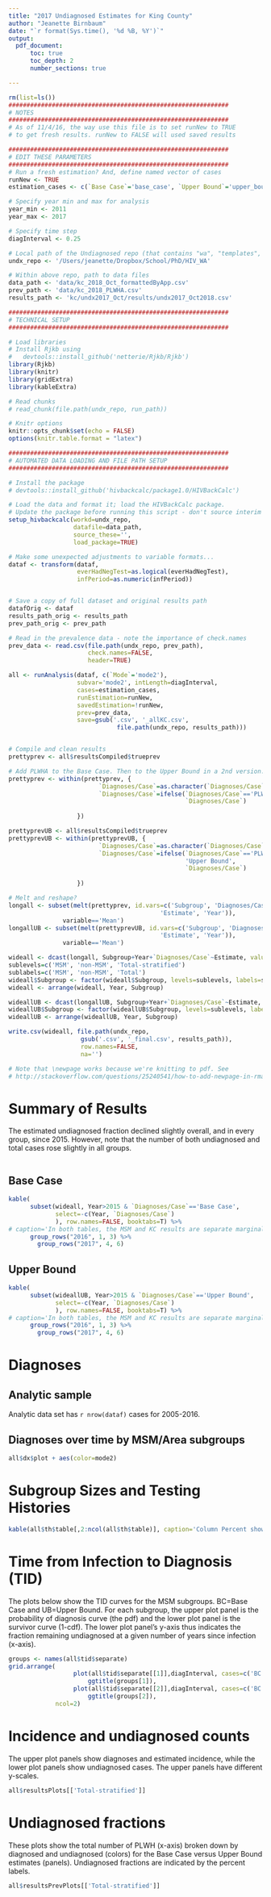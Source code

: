 ```yaml
---
title: "2017 Undiagnosed Estimates for King County"
author: "Jeanette Birnbaum"
date: "`r format(Sys.time(), '%d %B, %Y')`"
output: 
  pdf_document:
      toc: true
      toc_depth: 2
      number_sections: true

---
```


```r
rm(list=ls())
#############################################################
# NOTES
#############################################################
# As of 11/4/16, the way use this file is to set runNew to TRUE
# to get fresh results. runNew to FALSE will used saved results

#############################################################
# EDIT THESE PARAMETERS
#############################################################
# Run a fresh estimation? And, define named vector of cases
runNew <- TRUE
estimation_cases <- c(`Base Case`='base_case', `Upper Bound`='upper_bound')

# Specify year min and max for analysis
year_min <- 2011
year_max <- 2017

# Specify time step
diagInterval <- 0.25

# Local path of the Undiagnosed repo (that contains "wa", "templates", etc)
undx_repo <- '/Users/jeanette/Dropbox/School/PhD/HIV_WA'

# Within above repo, path to data files
data_path <- 'data/kc_2018_Oct_formattedByApp.csv'
prev_path <- 'data/kc_2018_PLWHA.csv'
results_path <- 'kc/undx2017_Oct/results/undx2017_Oct2018.csv'

```

```r
#############################################################
# TECHNICAL SETUP
#############################################################

# Load libraries
# Install Rjkb using 
#   devtools::install_github('netterie/Rjkb/Rjkb')
library(Rjkb)
library(knitr)
library(gridExtra)
library(kableExtra)

# Read chunks
# read_chunk(file.path(undx_repo, run_path))

# Knitr options
knitr::opts_chunk$set(echo = FALSE)
options(knitr.table.format = "latex") 
```

```r
#############################################################
# AUTOMATED DATA LOADING AND FILE PATH SETUP
#############################################################

# Install the package
# devtools::install_github('hivbackcalc/package1.0/HIVBackCalc')

# Load the data and format it; load the HIVBackCalc package.
# Update the package before running this script - don't source interim work.
setup_hivbackcalc(workd=undx_repo,
                  datafile=data_path,
                  source_these='',
                  load_package=TRUE)

# Make some unexpected adjustments to variable formats...
dataf <- transform(dataf,
                   everHadNegTest=as.logical(everHadNegTest),
                   infPeriod=as.numeric(infPeriod))


# Save a copy of full dataset and original results path
datafOrig <- dataf
results_path_orig <- results_path
prev_path_orig <- prev_path

# Read in the prevalence data - note the importance of check.names
prev_data <- read.csv(file.path(undx_repo, prev_path), 
                      check.names=FALSE,
                      header=TRUE)
```

```r
all <- runAnalysis(dataf, c(`Mode`='mode2'),
                   subvar='mode2', intLength=diagInterval, 
                   cases=estimation_cases,
                   runEstimation=runNew,
                   savedEstimation=!runNew,
                   prev=prev_data,
                   save=gsub('.csv', '_allKC.csv', 
                              file.path(undx_repo, results_path)))


# Compile and clean results
prettyprev <- all$resultsCompiled$trueprev

# Add PLWHA to the Base Case. Then to the Upper Bound in a 2nd version.
prettyprev <- within(prettyprev, {
                         `Diagnoses/Case`=as.character(`Diagnoses/Case`)
                         `Diagnoses/Case`=ifelse(`Diagnoses/Case`=='PLWHA', 'Base Case',
                                                 `Diagnoses/Case`)
                         
                   })

prettyprevUB <- all$resultsCompiled$trueprev
prettyprevUB <- within(prettyprevUB, {
                         `Diagnoses/Case`=as.character(`Diagnoses/Case`)
                         `Diagnoses/Case`=ifelse(`Diagnoses/Case`=='PLWHA', 
                                                 'Upper Bound',
                                                 `Diagnoses/Case`)
                         
                   })

# Melt and reshape?
longall <- subset(melt(prettyprev, id.vars=c('Subgroup', 'Diagnoses/Case', 
                                          'Estimate', 'Year')), 
               variable=='Mean')
longallUB <- subset(melt(prettyprevUB, id.vars=c('Subgroup', 'Diagnoses/Case', 
                                          'Estimate', 'Year')), 
               variable=='Mean')

wideall <- dcast(longall, Subgroup+Year+`Diagnoses/Case`~Estimate, value.var='value')
sublevels=c('MSM', 'non-MSM', 'Total-stratified')
sublabels=c('MSM', 'non-MSM', 'Total')
wideall$Subgroup <- factor(wideall$Subgroup, levels=sublevels, labels=sublabels)
wideall <- arrange(wideall, Year, Subgroup)

wideallUB <- dcast(longallUB, Subgroup+Year+`Diagnoses/Case`~Estimate, value.var='value')
wideallUB$Subgroup <- factor(wideallUB$Subgroup, levels=sublevels, labels=sublabels)
wideallUB <- arrange(wideallUB, Year, Subgroup)

write.csv(wideall, file.path(undx_repo, 
                    gsub('.csv', '_final.csv', results_path)),
                    row.names=FALSE,
                    na='')
```

```r
# Note that \newpage works because we're knitting to pdf. See 
# http://stackoverflow.com/questions/25240541/how-to-add-newpage-in-rmarkdown-in-a-smart-way
```

\newpage

# Summary of Results
The estimated undiagnosed fraction declined slightly overall, and in every group, since 2015.  However, note that the number of both undiagnosed and total cases rose slightly in all groups.

```r

```

## Base Case
```r
kable(
      subset(wideall, Year>2015 & `Diagnoses/Case`=='Base Case', 
             select=-c(Year, `Diagnoses/Case`)
             ), row.names=FALSE, booktabs=T) %>%
# caption='In both tables, the MSM and KC results are separate marginal results, i.e. they are two different ways of dividing the statewide results.', booktabs=T) %>%
      group_rows("2016", 1, 3) %>%
        group_rows("2017", 4, 6)
```

## Upper Bound
```r
kable(
      subset(wideallUB, Year>2015 & `Diagnoses/Case`=='Upper Bound', 
             select=-c(Year, `Diagnoses/Case`)
             ), row.names=FALSE, booktabs=T) %>%
# caption='In both tables, the MSM and KC results are separate marginal results, i.e. they are two different ways of dividing the statewide results.', booktabs=T) %>%
      group_rows("2016", 1, 3) %>%
        group_rows("2017", 4, 6)
```

\newpage

# Diagnoses
## Analytic sample
Analytic data set has `r nrow(dataf)` cases for 2005-2016. 

## Diagnoses over time by MSM/Area subgroups
```r
all$dx$plot + aes(color=mode2)
```

# Subgroup Sizes and Testing Histories

```r
kable(all$th$table[,2:ncol(all$th$table)], caption='Column Percent shows the composition of the total sample. The Percent Yes, Percent No and Percent Missing columns indicate the row percents of the three possible testing history statuses within each subgroup', booktabs=T)
```


# Time from Infection to Diagnosis (TID)
The plots below show the TID curves for the MSM subgroups. BC=Base Case and UB=Upper Bound. For each subgroup, the upper plot panel is the probability of diagnosis curve (the pdf) and the lower plot panel is the survivor curve (1-cdf). The lower plot panel's y-axis thus indicates the fraction remaining undiagnosed at a given number of years since infection (x-axis).

```r
groups <- names(all$tid$separate)
grid.arrange(
                  plot(all$tid$separate[[1]],diagInterval, cases=c('BC', 'UB')) + 
                      ggtitle(groups[1]),
                  plot(all$tid$separate[[2]],diagInterval, cases=c('BC', 'UB')) +
                      ggtitle(groups[2]),
             ncol=2)
```


# Incidence and undiagnosed counts
The upper plot panels show diagnoses and estimated incidence, while the lower plot panels show undiagnosed cases. The upper panels have different y-scales.

```r
all$resultsPlots[['Total-stratified']]
```


# Undiagnosed fractions
These plots show the total number of PLWH (x-axis) broken down by diagnosed and undiagnosed (colors) for the Base Case versus Upper Bound estimates (panels). Undiagnosed fractions are indicated by the percent labels. 

```r
all$resultsPrevPlots[['Total-stratified']]
```


